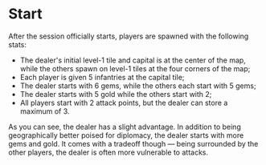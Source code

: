 # Start

After the session officially starts, players are spawned with the following stats:

- The dealer's initial level-1 tile and capital is at the center of the map, while the others spawn on level-1 tiles at the four corners of the map;
- Each player is given 5 infantries at the capital tile;
- The dealer starts with 6 gems, while the others each start with 5 gems;
- The dealer starts with 5 gold while the others start with 2;
- All players start with 2 attack points, but the dealer can store a maximum of 3.

As you can see, the dealer has a slight advantage. In addition to being geographically better poised for diplomacy, the dealer starts with more gems and gold. It comes with a tradeoff though — being surrounded by the other players, the dealer is often more vulnerable to attacks.
